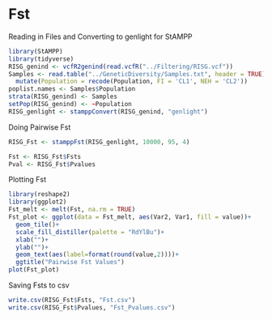 # Fst

Reading in Files and Converting to genlight for StAMPP
```{r}
library(StAMPP)
library(tidyverse)
RISG_genind <- vcfR2genind(read.vcfR("../Filtering/RISG.vcf"))
Samples <- read.table("../GeneticDiversity/Samples.txt", header = TRUE) %>% 
  mutate(Population = recode(Population, FI = 'CL1', NEH = 'CL2'))
poplist.names <- Samples$Population
strata(RISG_genind) <- Samples
setPop(RISG_genind) <- ~Population
RISG_genlight <- stamppConvert(RISG_genind, "genlight")
```

Doing Pairwise Fst
```{r}
RISG_Fst <- stamppFst(RISG_genlight, 10000, 95, 4)
```

```{r}
Fst <- RISG_Fst$Fsts
Pval <- RISG_Fst$Pvalues
```

Plotting Fst
```{r}
library(reshape2)
library(ggplot2)
Fst_melt <- melt(Fst, na.rm = TRUE)
Fst_plot <- ggplot(data = Fst_melt, aes(Var2, Var1, fill = value))+ 
  geom_tile()+
  scale_fill_distiller(palette = "RdYlBu")+
  xlab("")+
  ylab("")+
  geom_text(aes(label=format(round(value,2))))+
  ggtitle("Pairwise Fst Values")
plot(Fst_plot)
```

Saving Fsts to csv
```{r}
write.csv(RISG_Fst$Fsts, "Fst.csv")
write.csv(RISG_Fst$Pvalues, "Fst_Pvalues.csv")
```

